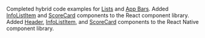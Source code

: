 Completed hybrid code examples for [Lists](/patterns/lists) and [App Bars](/patterns/appbar). Added [InfoListItem](https://github.com/brightlayer-ui/react-component-library/blob/dev/docs/InfoListItem.md) and [ScoreCard](https://github.com/brightlayer-ui/react-component-library/blob/dev/docs/ScoreCard.md) components to the React component library. Added [Header](https://github.com/brightlayer-ui/react-native-component-library/blob/dev/docs/Header.md), [InfoListItem](https://github.com/brightlayer-ui/react-native-component-library/blob/dev/docs/InfoListItem.md), and [ScoreCard](https://github.com/brightlayer-ui/react-native-component-library/blob/dev/docs/ScoreCard.md) components to the React Native component library.

